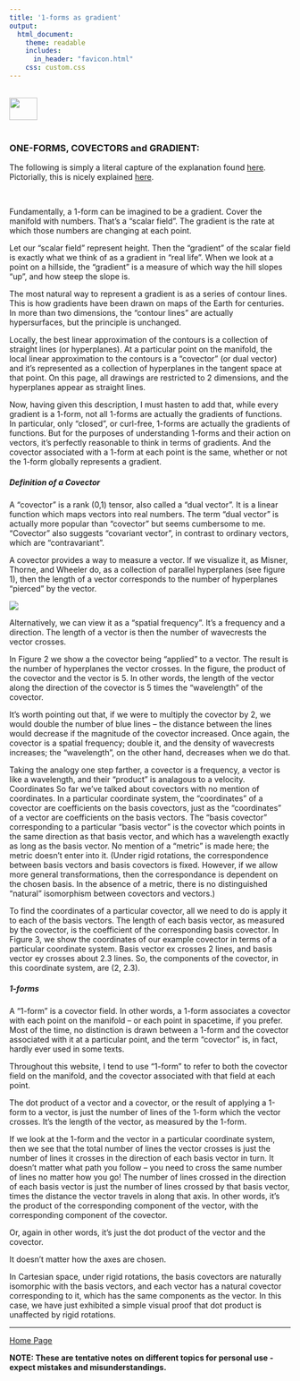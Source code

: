 ```yaml
---
title: '1-forms as gradient'
output: 
  html_document:
    theme: readable
    includes:
      in_header: "favicon.html" 
    css: custom.css
---
```


<br>
<a href="http://rinterested.github.io/statistics/index.html">
<img HEIGHT="40" WIDTH="50" src="logo.PNG"></a>
<br><br>


### ONE-FORMS, COVECTORS and GRADIENT:

The following is simply a literal capture of the explanation found [here](http://www.physicsinsights.org/pbp_one_forms.html). Pictorially, this is nicely explained [here](https://youtu.be/LNoQ_Q5JQMY).


<br>

Fundamentally, a 1-form can be imagined to be a gradient.  Cover the manifold with numbers.  That's a "scalar field".  The gradient is the rate at which those numbers are changing at each point.

Let our "scalar field" represent height.  Then the "gradient" of the scalar field is exactly what we think of as a gradient in "real life".  When we look at a point on a hillside, the "gradient" is a measure of which way the hill slopes "up", and how steep the slope is.

The most natural way to represent a gradient is as a series of contour lines.  This is how gradients have been drawn on maps of the Earth for centuries.  In more than two dimensions, the "contour lines" are actually hypersurfaces, but the principle is unchanged.

Locally, the best linear approximation of the contours is a collection of straight lines (or hyperplanes).  At a particular point on the manifold, the local linear approximation to the contours is a "covector" (or dual vector) and it's represented as a collection of hyperplanes in the tangent space at that point.  On this page, all drawings are restricted to 2 dimensions, and the hyperplanes appear as straight lines.

Now, having given this description, I must hasten to add that, while every gradient is a 1-form, not all 1-forms are actually the gradients of functions.  In particular, only "closed", or curl-free, 1-forms are actually the gradients of functions.  But for the purposes of understanding 1-forms and their action on vectors, it's perfectly reasonable to think in terms of gradients.  And the covector associated with a 1-form at each point is the same, whether or not the 1-form globally represents a gradient.


##### Definition of a Covector


A "covector" is a rank (0,1) tensor, also called a "dual vector".  It is a linear function which maps vectors into real numbers.  The term "dual vector" is actually more popular than "covector" but seems cumbersome to me.  "Covector" also suggests "covariant vector", in contrast to ordinary vectors, which are "contravariant".

A covector provides a way to measure a vector.  If we visualize it, as Misner, Thorne, and Wheeler do, as a collection of parallel hyperplanes (see figure 1), then the length of a vector corresponds to the number of hyperplanes "pierced" by the vector.

<img src = "https://user-images.githubusercontent.com/9312897/38940049-4d9e2f8e-42f7-11e8-9e4d-01297fcc8039.png">

Alternatively, we can view it as a "spatial frequency".  It's a frequency and a direction.  The length of a vector is then the number of wavecrests the vector crosses.

In Figure 2 we show a the covector being "applied" to a vector.  The result is the number of hyperplanes the vector crosses.  In the figure, the product of the covector and the vector is 5.  In other words, the length of the vector along the direction of the covector is 5 times the "wavelength" of the covector.

It's worth pointing out that, if we were to multiply the covector by 2, we would double the number of blue lines -- the distance between the lines would decrease if the magnitude of the covector increased.  Once again, the covector is a spatial frequency; double it, and the density of wavecrests increases; the "wavelength", on the other hand, decreases when we do that.

Taking the analogy one step farther, a covector is a frequency, a vector is like a wavelength, and their "product" is analagous to a velocity.
Coordinates
So far we've talked about covectors with no mention of coordinates.   In a particular coordinate system, the "coordinates" of a covector are coefficients on the basis covectors, just as the "coordinates" of a vector are coefficients on the basis vectors.  The "basis covector" corresponding to a particular "basis vector" is the covector which points in the same direction as that basis vector, and which has a wavelength exactly as long as the basis vector.  No mention of a "metric" is made here; the metric doesn't enter into it.  (Under rigid rotations, the correspondence between basis vectors and basis covectors is fixed.  However, if we allow more general transformations, then the correspondance is dependent on the chosen basis.  In the absence of a metric, there is no distinguished "natural" isomorphism between covectors and vectors.)

To find the coordinates of a particular covector, all we need to do is apply it to each of the basis vectors.  The length of each basis vector, as measured by the covector, is the coefficient of the corresponding basis covector.  In Figure 3, we show the coordinates of our example covector in terms of a particular coordinate system.  Basis vector ex crosses 2 lines, and basis vector ey crosses about 2.3 lines.  So, the components of the covector, in this coordinate system, are (2, 2.3).

##### 1-forms

A "1-form" is a covector field.  In other words, a 1-form associates a covector with each point on the manifold -- or each point in spacetime, if you prefer.  Most of the time, no distinction is drawn between a 1-form and the covector associated with it at a particular point, and the term "covector" is, in fact, hardly ever used in some texts.

Throughout this website, I tend to use "1-form" to refer to both the covector field on the manifold, and the covector associated with that field at each point.


The dot product of a vector and a covector, or the result of applying a 1-form to a vector, is just the number of lines of the 1-form which the vector crosses.  It's the length of the vector, as measured by the 1-form.

If we look at the 1-form and the vector in a particular coordinate system, then we see that the total number of lines the vector crosses is just the number of lines it crosses in the direction of each basis vector in turn.  It doesn't matter what path you follow -- you need to cross the same number of lines no matter how you go!  The number of lines crossed in the direction of each basis vector is just the number of lines crossed by that basis vector, times the distance the vector travels in along that axis.  In other words, it's the product of the corresponding component of the vector, with the corresponding component of the covector.

Or, again in other words, it's just the dot product of the vector and the covector.

It doesn't matter how the axes are chosen.

In Cartesian space, under rigid rotations, the basis covectors are naturally isomorphic with the basis vectors, and each vector has a natural covector corresponding to it, which has the same components as the vector.  In this case, we have just exhibited a simple visual proof that dot product is unaffected by rigid rotations.


---
<a href="http://rinterested.github.io/statistics/index.html">Home Page</a>

**NOTE: These are tentative notes on different topics for personal use - expect mistakes and misunderstandings.**
